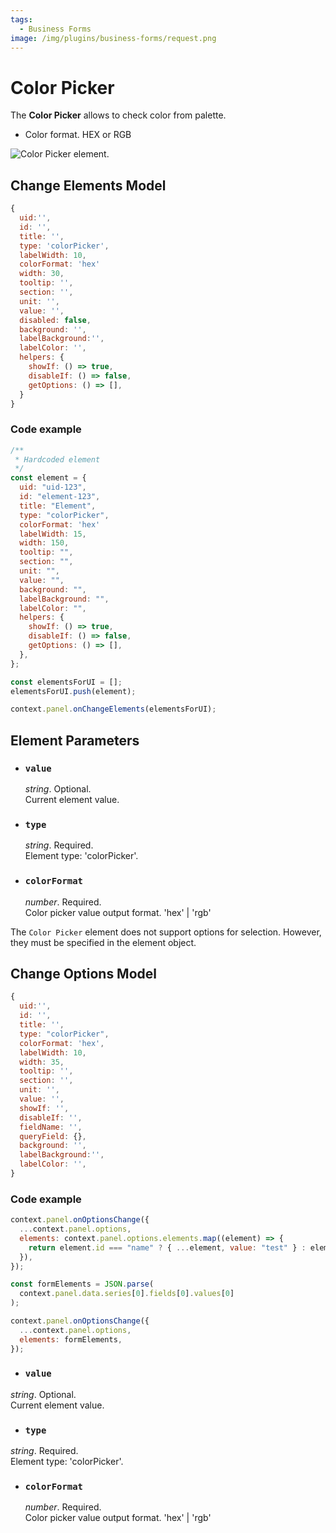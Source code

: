```yaml
---
tags:
  - Business Forms
image: /img/plugins/business-forms/request.png
---
```



# Color Picker

The **Color Picker** allows to check color from palette.

- Color format. HEX or RGB

<Image
  title="Color Picker element."
  src="/img/plugins/business-forms/color-picker.png"
/>

## Change Elements Model

<InfoUseChangeElements />

```js
{
  uid:'',
  id: '',
  title: '',
  type: 'colorPicker',
  labelWidth: 10,
  colorFormat: 'hex'
  width: 30,
  tooltip: '',
  section: '',
  unit: '',
  value: '',
  disabled: false,
  background: '',
  labelBackground:'',
  labelColor: '',
  helpers: {
    showIf: () => true,
    disableIf: () => false,
    getOptions: () => [],
  }
}
```

### Code example

```javascript
/**
 * Hardcoded element
 */
const element = {
  uid: "uid-123",
  id: "element-123",
  title: "Element",
  type: "colorPicker",
  colorFormat: 'hex'
  labelWidth: 15,
  width: 150,
  tooltip: "",
  section: "",
  unit: "",
  value: "",
  background: "",
  labelBackground: "",
  labelColor: "",
  helpers: {
    showIf: () => true,
    disableIf: () => false,
    getOptions: () => [],
  },
};

const elementsForUI = [];
elementsForUI.push(element);

context.panel.onChangeElements(elementsForUI);
```

<BaseChangeElements />

## Element Parameters

- ### `value`

  _string_. Optional.  
  Current element value.

- ### `type`

  _string_. Required.  
  Element type: 'colorPicker'.

- ### `colorFormat`

  _number_. Required.  
  Color picker value output format. 'hex' | 'rgb'

<BaseParameters />

The `Color Picker` element does not support options for selection. However, they must be specified in the element object.

## Change Options Model

<InfoUseOptionsChange />

```js
{
  uid:'',
  id: '',
  title: '',
  type: "colorPicker",
  colorFormat: 'hex',
  labelWidth: 10,
  width: 35,
  tooltip: '',
  section: '',
  unit: '',
  value: '',
  showIf: '',
  disableIf: '',
  fieldName: '',
  queryField: {},
  background: '',
  labelBackground:'',
  labelColor: '',
}
```

### Code example

```javascript
context.panel.onOptionsChange({
  ...context.panel.options,
  elements: context.panel.options.elements.map((element) => {
    return element.id === "name" ? { ...element, value: "test" } : element;
  }),
});
```

```javascript
const formElements = JSON.parse(
  context.panel.data.series[0].fields[0].values[0]
);

context.panel.onOptionsChange({
  ...context.panel.options,
  elements: formElements,
});
```

- ### `value`

_string_. Optional.  
 Current element value.

- ### `type`

_string_. Required.  
 Element type: 'colorPicker'.

- ### `colorFormat`

  _number_. Required.  
  Color picker value output format. 'hex' | 'rgb'

<BaseOptionsParameters />

